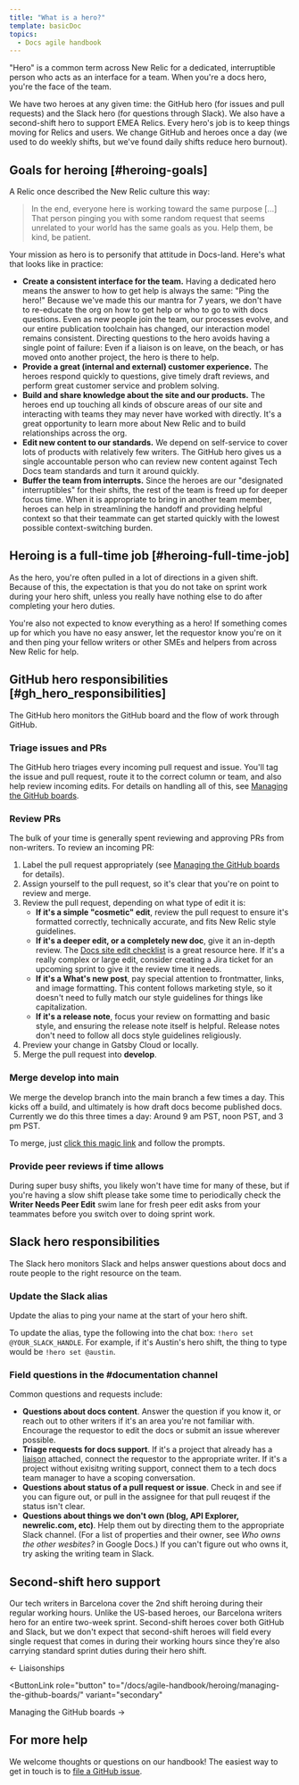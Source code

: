 ```yaml
---
title: "What is a hero?"
template: basicDoc
topics:
  - Docs agile handbook
---
```


"Hero" is a common term across New Relic for a dedicated, interruptible person who acts as an interface for a team. When you're a docs hero, you're the face of the team. 

We have two heroes at any given time: the GitHub hero (for issues and pull requests) and the Slack hero (for questions through Slack). We also have a second-shift hero to support EMEA Relics. Every hero's job is to keep things moving for Relics and users. We change GitHub and  heroes once a day (we used to do weekly shifts, but we've found daily shifts reduce hero burnout).

## Goals for heroing [#heroing-goals]

A Relic once described the New Relic culture this way: 

> In the end, everyone here is working toward the same purpose [...] That person pinging you with some random request that seems unrelated to your world has the same goals as you. Help them, be kind, be patient.

Your mission as hero is to personify that attitude in Docs-land. Here's what that looks like in practice:

- **Create a consistent interface for the team.** Having a dedicated hero means the answer to how to get help is always the same: "Ping the hero!" Because we've made this our mantra for 7 years, we don't have to re-educate the org on how to get help or who to go to with docs questions. Even as new people join the team, our processes evolve, and our entire publication toolchain has changed, our interaction model remains consistent. Directing questions to the hero avoids having a single point of failure: Even if a liaison is on leave, on the beach, or has moved onto another project, the hero is there to help.
- **Provide a great (internal and external) customer experience.** The heroes respond quickly to questions, give timely draft reviews, and perform great customer service and problem solving. 
- **Build and share knowledge about the site and our products.** The heroes end up touching all kinds of obscure areas of our site and interacting with teams they may never have worked with directly. It's a great opportunity to learn more about New Relic and to build relationships across the org.
- **Edit new content to our standards.** We depend on self-service to cover lots of products with relatively few writers. The GitHub hero gives us a single accountable person who can review new content against Tech Docs team standards and turn it around quickly.
- **Buffer the team from interrupts.** Since the heroes are our "designated interruptibles" for their shifts, the rest of the team is freed up for deeper focus time. When it is appropriate to bring in another team member, heroes can help in streamlining the handoff and providing helpful context so that their teammate can get started quickly with the lowest possible context-switching burden. 

## Heroing is a full-time job [#heroing-full-time-job]

As the hero, you're often pulled in a lot of directions in a given shift. Because of this, the expectation is that you do not take on sprint work during your hero shift, unless you really have nothing else to do after completing your hero duties.

You're also not expected to know everything as a hero! If something comes up for which you have no easy answer, let the requestor know you're on it and then ping your fellow writers or other SMEs and helpers from across New Relic for help.

## GitHub hero responsibilities [#gh_hero_responsibilities]

The GitHub hero monitors the GitHub board and the flow of work through GitHub.

### Triage issues and PRs

The GitHub hero triages every incoming pull request and issue. You'll tag the issue and pull request, route it to the correct column or team, and also help review incoming edits. For details on handling all of this, see [Managing the GitHub boards](/docs/agile-handbook/heroing/managing-the-github-boards/).

### Review PRs

The bulk of your time is generally spent reviewing and approving PRs from non-writers. To review an incoming PR:

1. Label the pull request appropriately (see [Managing the GitHub boards](/docs/agile-handbook/heroing/managing-the-github-boards/) for details).
2. Assign yourself to the pull request, so it's clear that you're on point to review and merge.
3. Review the pull request, depending on what type of edit it is:
    - **If it's a simple "cosmetic" edit**, review the pull request to ensure it's formatted correctly, technically accurate, and fits New Relic style guidelines.
    - **If it's a deeper edit, or a completely new doc**, give it an in-depth review. The [Docs site edit checklist](/docs/style-guide/processes-procedures/docs-site-edit-checklist/) is a great resource here. If it's a really complex or large edit, consider creating a Jira ticket for an upcoming sprint to give it the review time it needs.
    - **If it's a What's new post**, pay special attention to frontmatter, links, and image formatting. This content follows marketing style, so it doesn't need to fully match our style guidelines for things like capitalization.
    - **If it's a release note**, focus your review on formatting and basic style, and ensuring the release note itself is helpful. Release notes don't need to follow all docs style guidelines religiously.
4. Preview your change in Gatsby Cloud or locally.
5. Merge the pull request into **develop**.

### Merge develop into main

We merge the develop branch into the main branch a few times a day. This kicks off a build, and ultimately is how draft docs become published docs. Currently we do this three times a day: Around 9 am PST, noon PST, and 3 pm PST. 

To merge, just [click this magic link](https://github.com/newrelic/docs-website/compare/main...develop) and follow the prompts.

### Provide peer reviews if time allows

During super busy shifts, you likely won't have time for many of these, but if you're having a slow shift please take some time to periodically check the **Writer Needs Peer Edit** swim lane for fresh peer edit asks from your teammates before you switch over to doing sprint work.

## Slack hero responsibilities

The Slack hero monitors Slack and helps answer questions about docs and route people to the right resource on the team.

### Update the Slack alias

Update the alias to ping your name at the start of your hero shift.

To update the alias, type the following into the chat box: `!hero set @YOUR_SLACK_HANDLE`. For example, if it's Austin's hero shift, the thing to type would be `!hero set @austin`.

### Field questions in the #documentation channel

Common questions and requests include:

- **Questions about docs content**. Answer the question if you know it, or reach out to other writers if it's an area you're not familiar with. Encourage the requestor to edit the docs or submit an issue wherever possible.
- **Triage requests for docs support**. If it's a project that already has a [liaison](/docs/agile-handbook/sprint-mechanics/liaisonships/) attached, connect the requestor to the appropriate writer. If it's a project without exisitng writing support, connect them to a tech docs team manager to have a scoping conversation.
- **Questions about status of a pull request or issue**. Check in and see if you can figure out, or pull in the assignee for that pull reuqest if the status isn't clear.
- **Questions about things we don't own (blog, API Explorer, newrelic.com, etc)**. Help them out by directing them to the appropriate Slack channel. (For a list of properties and their owner, see _Who owns the other wesbites?_ in Google Docs.) If you can't figure out who owns it, try asking the writing team in Slack.

## Second-shift hero support

Our tech writers in Barcelona cover the 2nd shift heroing during their regular working hours. Unlike the US-based heroes, our Barcelona writers hero for an entire two-week sprint. Second-shift heroes cover both GitHub and Slack, but we don't expect that second-shift heroes will field every single request that comes in during their working hours since they're also carrying standard sprint duties during their hero shift.

<ButtonGroup>
  <ButtonLink
  role="button"
  to="/docs/agile-handbook/sprint-mechanics/liaisonships/"
  variant="secondary"
  >
  ← Liaisonships
  </ButtonLink>

  <ButtonLink
  role="button"
  to="/docs/agile-handbook/heroing/managing-the-github-boards/"
  variant="secondary"
  >
  Managing the GitHub boards →
  </ButtonLink>
</ButtonGroup>

## For more help

We welcome thoughts or questions on our handbook! The easiest way to get in touch is to [file a GitHub issue](https://github.com/newrelic/docs-website/issues/new/choose).